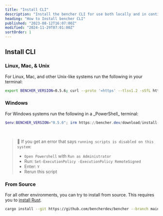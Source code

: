 ```yaml
---
title: "Install CLI"
description: "Install the bencher CLI for use both locally and in continuous benchmarking"
heading: "How to Install bencher CLI"
published: "2023-08-12T16:07:00Z"
modified: "2024-11-29T07:01:00Z"
sortOrder: 1
---
```



<h2>Install CLI</h2>

<h3>Linux, Mac, & Unix</h3>
For Linux, Mac, and other Unix-like systems run the following in your terminal:

```sh
export BENCHER_VERSION=0.5.6; curl --proto '=https' --tlsv1.2 -sSfL https://bencher.dev/download/install-cli.sh | sh
```

<h3>Windows</h3>
For Windows systems run the following in a _PowerShell_ terminal:

```powershell
$env:BENCHER_VERSION="0.5.6"; irm https://bencher.dev/download/install-cli.ps1 | iex
```

<br />

> 🐰 If you get an error that says `running scripts is disabled on this system`:
> - `Open Powershell` with `Run as Administrator`
> - Run: `Set-ExecutionPolicy -ExecutionPolicy RemoteSigned`
> - Enter: `Y`
> - Rerun this script

<h3>From Source</h3>

For all other environments, you can try to install from source. This requires you to [install Rust](https://rustup.rs/).

```sh
cargo install --git https://github.com/bencherdev/bencher --branch main --locked --force bencher_cli
```
